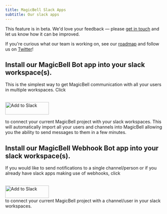 ```yaml
---
title: MagicBell Slack Apps
subtitle: Our slack apps
---
```


<Note>
This feature is in beta. We'd love your feedback — please <a href="mailto:hello@magicbell.com">get in touch</a> and let us know how it can be improved.

If you're curious what our team is working on, see our <a href="https://roadmap.magicbell.community/">roadmap</a> and follow us on <a href="https://twitter.com/magicbell_io">Twitter</a>!
</Note>

## Install our MagicBell Bot app into your slack workspace(s).

This is the simplest way to get MagicBell communication with all your users in multiple workspaces. Click

<br />
<a href="https://slack.com/oauth/v2/authorize?client_id=904206676034.3112841272850&scope=channels:read,chat:write,chat:write.public,im:write,users:read,users:read.email&user_scope=">
  <img
    alt="Add to Slack"
    height="40"
    width="139"
    src="https://platform.slack-edge.com/img/add_to_slack.png"
    srcSet="https://platform.slack-edge.com/img/add_to_slack.png 1x, https://platform.slack-edge.com/img/add_to_slack@2x.png 2x"
  />
</a>
<br />

to connect your current MagicBell project with your slack workspaces. This will automatically import all your users and channels into MagicBell allowing you the ability to send messages to them in a few minutes.

## Install our MagicBell Webhook Bot app into your slack workspace(s).

If you would like to send notifications to a single channel/person or if you already have slack apps making use of webhooks, click

<br />
<a href="https://slack.com/oauth/v2/authorize?client_id=904206676034.3115367504932&scope=incoming-webhook&user_scope=">
  <img
    alt="Add to Slack"
    height="40"
    width="139"
    src="https://platform.slack-edge.com/img/add_to_slack.png"
    srcSet="https://platform.slack-edge.com/img/add_to_slack.png 1x, https://platform.slack-edge.com/img/add_to_slack@2x.png 2x"
  />
</a>
<br />
to connect your current MagicBell project with a channel/user in your slack workspaces.
